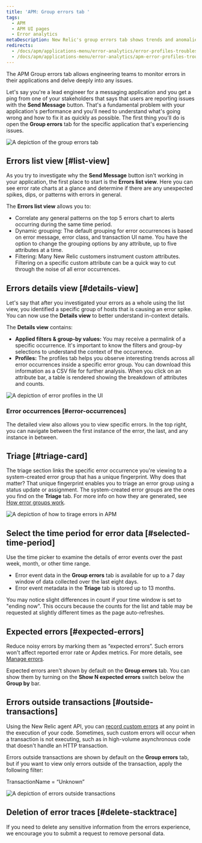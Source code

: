 ```yaml
---
title: 'APM: Group errors tab '
tags:
  - APM
  - APM UI pages
  - Error analytics
metaDescription: New Relic's group errors tab shows trends and anomalies that help you compare and troubleshoot error events.
redirects:
  - /docs/apm/applications-menu/error-analytics/error-profiles-troubleshoot-trends
  - /docs/apm/applications-menu/error-analytics/apm-error-profiles-troubleshoot-trends
---
```






The APM Group errors tab allows engineering teams to monitor errors in their applications and delve deeply into any issues. 

Let's say you're a lead engineer for a messaging application and you get a ping from one of your stakeholders that says that users are reporting issues with the **Send Message** button. That's a fundamental problem with your application's performance and you'll need to understand what's going wrong and how to fix it as quickly as possible. The first thing you'll do is open the **Group errors** tab for the specific application that's experiencing issues. 

<img
  title="group errors tab"
  alt="A depiction of the group errors tab"
  src={apmGroupErrorsTab}
/>

## Errors list view  [#list-view]

As you try to investigate why the **Send Message** button isn't working in your application, the first place to start is the **Errors list view**. Here you can see error rate charts at a glance and determine if there are any unexpected spikes, dips, or patterns with errors in general.

The **Errors list view** allows you to:

* Correlate any general patterns on the top 5 errors chart to alerts occurring during the same time period.
* Dynamic grouping: The default grouping for error occurrences is based on error message, error class, and transaction UI name. You have the option to change the grouping options by any attribute, up to five attributes at a time.
* Filtering: Many New Relic customers instrument custom attributes. Filtering on a specific custom attribute can be a quick way to cut through the noise of all error occurrences. 

## Errors details view [#details-view]

Let's say that after you investigated your errors as a whole using the list view, you identified a specific group of hosts that is causing an error spike. You can now use the **Details view** to better understand in-context details.

The **Details view** contains: 

* **Applied filters & group-by values:** You may receive a permalink of a specific occurrence. It's important to know the filters and group-by selections to understand the context of the occurrence. 
* **Profiles:** The profiles tab helps you observe interesting trends across all error occurrences inside a specific error group. You can download this information as a CSV file for further analysis. When you click on an attribute bar, a table is rendered showing the breakdown of attributes and counts.

<img
  title="error profiles"
  alt="A depiction of error profiles in the UI"
  src={apmErrorProfiles}
/>

### Error occurrences [#error-occurrences]

The detailed view also allows you to view specific errors. In the top right, you can navigate between the first instance of the error, the last, and any instance in between.

## Triage [#triage-card]

The triage section links the specific error occurrence you're viewing to a system-created error group that has a unique fingerprint. Why does that matter? That unique fingerprint  enables you to triage an error group using a status update or assignment. The system-created error groups are the ones you find on the **Triage** tab. For more info on how they are generated, see [How error groups work](/docs/errors-inbox/errors-inbox/#how-groups-work).

<img
  title="triage errors"
  alt="A depiction of how to tirage errors in APM"
  src={apmTriageErrors}
/>

## Select the time period for error data [#selected-time-period]

Use the time picker to examine the details of error events over the past week, month, or other time range. 

* Error event data in the **Group errors** tab is available for up to a 7 day window of data collected over the last eight days. 
* Error event metadata in the **Triage** tab is stored up to 13 months. 

You may notice slight differences in count if your time window is set to "ending now". This occurs because the counts for the list and table may be requested at slightly different times as the page auto-refreshes.	

## Expected errors [#expected-errors]


Reduce noisy errors by marking them as “expected errors”. Such errors won't affect reported error rate or Apdex metrics. For more details, see [Manage errors](/docs/agents/manage-apm-agents/agent-data/manage-errors-apm-collect-ignore-or-mark-expected#expected).

Expected errors aren't shown by default on the **Group errors** tab. You can show them by turning on the **Show N expected errors** switch below the **Group by** bar.


## Errors outside transactions [#outside-transactions]

Using the New Relic agent API, you can [record custom errors](/docs/agents/manage-apm-agents/agent-data/manage-errors-apm-collect-ignore-or-mark-expected#error-collection) at any point in the execution of your code. Sometimes, such custom errors will occur when a transaction is not executing, such as in high-volume asynchronous code that doesn't handle an HTTP transaction.

Errors outside transactions are shown by default on the **Group errors** tab, but if you want to view only errors outside of the transaction, apply the following filter: 

TransactionName = “Unknown” 

<img
  title="errors outside transactions"
  alt="A depiction of errors outside transactions"
  src={apmErrorsOutsideTransactions}
/>

## Deletion of error traces [#delete-stacktrace]

If you need to delete any sensitive information from the errors experience, we encourage you to submit a request to remove personal data. 
